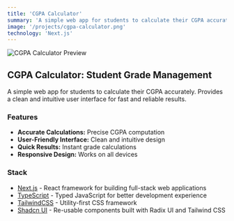 ```yaml
---
title: 'CGPA Calculator'
summary: 'A simple web app for students to calculate their CGPA accurately. Provides a clean and intuitive user interface for fast and reliable results.'
image: '/projects/cgpa-calculator.png'
technology: 'Next.js'
---
```


![CGPA Calculator Preview](/projects/cgpa-calculator.png)

## CGPA Calculator: Student Grade Management

A simple web app for students to calculate their CGPA accurately. Provides a clean and intuitive user interface for fast and reliable results.

### Features

- **Accurate Calculations:** Precise CGPA computation
- **User-Friendly Interface:** Clean and intuitive design
- **Quick Results:** Instant grade calculations
- **Responsive Design:** Works on all devices

### Stack

- [Next.js](https://nextjs.org) - React framework for building full-stack web applications
- [TypeScript](https://www.typescriptlang.org) - Typed JavaScript for better development experience
- [TailwindCSS](https://tailwindcss.com) - Utility-first CSS framework
- [Shadcn UI](https://ui.shadcn.com) - Re-usable components built with Radix UI and Tailwind CSS
